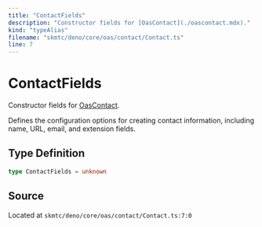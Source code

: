 ```yaml
---
title: "ContactFields"
description: "Constructor fields for [OasContact](./oascontact.mdx)."
kind: "typeAlias"
filename: "skmtc/deno/core/oas/contact/Contact.ts"
line: 7
---
```


# ContactFields

Constructor fields for [OasContact](./oascontact.mdx).

Defines the configuration options for creating contact information,
including name, URL, email, and extension fields.

## Type Definition

```typescript
type ContactFields = unknown
```

## Source

Located at `skmtc/deno/core/oas/contact/Contact.ts:7:0`
